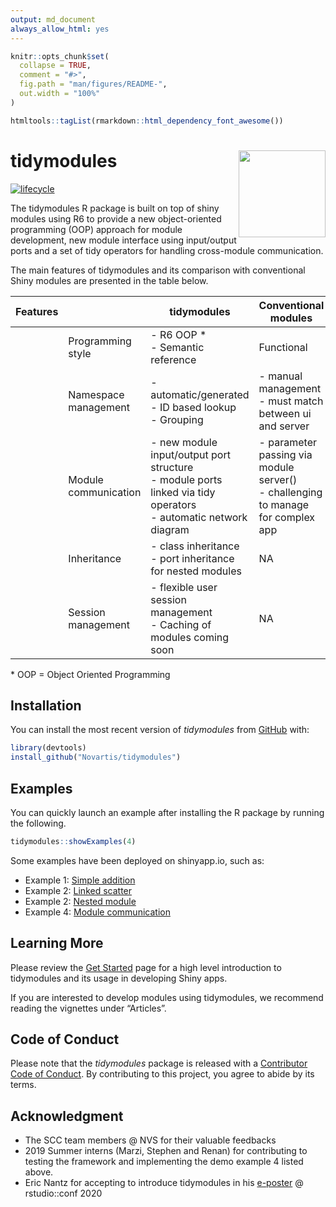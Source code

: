 ```yaml
---
output: md_document
always_allow_html: yes
---
```


<!-- README.md is generated from README.Rmd. Please edit that file -->

```r
knitr::opts_chunk$set(
  collapse = TRUE,
  comment = "#>",
  fig.path = "man/figures/README-",
  out.width = "100%"
)
```

```r
htmltools::tagList(rmarkdown::html_dependency_font_awesome())
```

# tidymodules <img src="man/figures/logo.svg" align="right" height="139" />

[![lifecycle](https://img.shields.io/badge/lifecycle-experimental-orange.svg)](https://www.tidyverse.org/lifecycle/#experimental)

The tidymodules R package is built on top of shiny modules using R6 to provide a new object-oriented programming (OOP) approach for module development, new module interface using input/output ports and a set of tidy operators for handling cross-module communication. 

The main features of tidymodules and its comparison with conventional Shiny modules are presented in the table below.

| Features |              | tidymodules                                                                                                               | Conventional modules                                                                  |
|----|----------------------|---------------------------------------------------------------------------------------------------------------------------|---------------------------------------------------------------------------------------|
| [<i style="color:#285fa4;" class="fas fa-laptop-code fa-2x"></i>](articles/intro.html) | Programming style    | - R6 OOP * <br/> - Semantic reference                                                                                       | Functional                                                                            |
| [<i style="color:#285fa4;" class="fas fa-th-large fa-2x"></i>](articles/namespace.html) | Namespace management | - automatic/generated <br/> - ID based lookup <br/> - Grouping                                                                             | - manual management <br /> - must match between ui and server                         |
| [<i style="color:#285fa4;" class="fas fa-directions fa-2x"></i>](articles/communication.html) | Module communication | - new module input/output port structure <br/> - module ports linked via tidy operators <br/> - automatic network diagram | - parameter passing via module server() <br/> - challenging to manage for complex app |
| [<i style="color:#285fa4;" class="fas fa-sitemap fa-2x"></i>](articles/inheritance.html) | Inheritance          | - class inheritance <br/> - port inheritance for nested modules                                                           | NA                                                                                    |
| [<i style="color:#285fa4;" class="fas fa-users fa-2x"></i>](articles/session.html) | Session management   | - flexible user session management <br/> - Caching of modules coming soon                                                             | NA                                                                                    |

\* OOP = Object Oriented Programming

## Installation

You can install the most recent version of *tidymodules* from [GitHub](https://github.com/Novartis/tidymodules) with:

``` r
library(devtools)
install_github("Novartis/tidymodules")
```

## Examples

You can quickly launch an example after installing the R package by running the following.
``` r
tidymodules::showExamples(4)
```
Some examples have been deployed on shinyapp.io, such as: 

- Example 1: [Simple addition <i class="fas fa-rocket"></i>](https://tidymodules.shinyapps.io/1_simple_addition/)
- Example 2: [Linked scatter <i class="fas fa-rocket"></i>](https://tidymodules.shinyapps.io/2_linked_scatter/)
- Example 2: [Nested module <i class="fas fa-rocket"></i>](https://tidymodules.shinyapps.io/3_nested_modules/)
- Example 4: [Module communication <i class="fas fa-rocket"></i>](https://tidymodules.shinyapps.io/4_communication/)

## Learning More

Please review the [Get Started](https://opensource.nibr.com/tidymodules/articles/tidymodules.html) page for a high level introduction to tidymodules and its usage in developing Shiny apps.

If you are interested to develop modules using tidymodules, we recommend reading the vignettes under "Articles".

## Code of Conduct

Please note that the *tidymodules* package is released with a [Contributor Code of Conduct](CODE_OF_CONDUCT.md). By contributing to this project, you agree to abide by its terms.

## Acknowledgment

- The SCC team members @ NVS for their valuable feedbacks
- 2019 Summer interns (Marzi, Stephen and Renan) for contributing to testing the framework and implementing the demo example 4 listed above.
- Eric Nantz for accepting to introduce tidymodules in his [e-poster](https://rpodcast.shinyapps.io/highlights-shiny) @ rstudio::conf 2020

